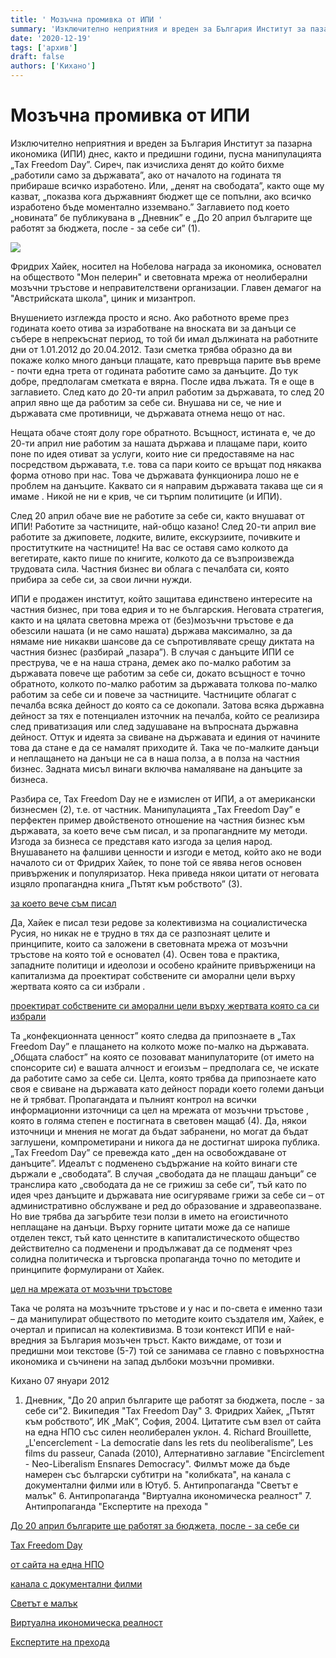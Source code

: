 ```yaml
---
title: ' Мозъчна промивка от ИПИ '
summary: 'Изключително неприятния и вреден за България Институт за пазарна икономика (ИПИ) днес, както и предишни години, пусна манипулацията „Tax Freedom Day”....'
date: '2020-12-19'
tags: ['архив']
draft: false
authors: ['Кихано']
---
```


# Мозъчна промивка от ИПИ

Изключително неприятния и вреден за България Институт за пазарна икономика (ИПИ) днес, както и предишни години, пусна манипулацията „Tax Freedom Day”. Сиреч, пак изчислиха денят до който бихме „работили само за държавата”, ако от началото на годината тя прибираше всичко изработено. Или, „денят на свободата”, както още му казват, „показва кога държавният бюджет ще се попълни, ако всичко изработено бъде моментално изземвано.” Заглавието под което „новината” бе публикувана в „Дневник” е „До 20 април българите ще работят за бюджета, после - за себе си” (1).

![](/static/images/FHayek.png)

Фридрих Хайек, носител на Нобелова награда за икономика, основател на обществото "Мон пелерин" и световната мрежа от неолиберални мозъчни тръстове и неправителствени организации. Главен демагог на "Австрийската школа", циник и мизантроп.

Внушението изглежда просто и ясно. Ако работното време през годината което отива за изработване на вноската ви за данъци се събере в непрекъснат период, то той би имал дължината на работните дни от 1.01.2012 до 20.04.2012. Тази сметка трябва образно да ви покаже колко много данъци плащате, като превръща парите във време - почти една трета от годината работите само за данъците. До тук добре, предполагам сметката е вярна. После идва лъжата. Тя е още в заглавието. След като до 20-ти април работим за държавата, то след 20 април явно ще да работим за себе си. Внушава ни се, че ние и държавата сме противници, че държавата отнема нещо от нас.

Нещата обаче стоят долу горе обратното. Всъщност, истината е, че до 20-ти април ние работим за нашата държава и плащаме пари, които поне по идея отиват за услуги, които ние си предоставяме на нас посредством държавата, т.е. това са пари които се връщат под някаква форма отново при нас. Това че държавата функционира лошо не е проблем на данъците. Каквато си я направим държавата такава ще си я имаме . Никой не ни е крив, че си търпим политиците (и ИПИ).

След 20 април обаче вие не работите за себе си, както внушават от ИПИ! Работите за частниците, най-общо казано! След 20-ти април вие работите за джиповете, лодките, вилите, екскурзиите, почивките и проститутките на частниците! На вас се оставя само колкото да вегетирате, както пише по книгите, колкото да се възпроизвежда трудовата сила. Частния бизнес ви облага с печалбата си, която прибира за себе си, за свои лични нужди.

ИПИ е продажен институт, който защитава единствено интересите на частния бизнес, при това едрия и то не българския. Неговата стратегия, както и на цялата световна мрежа от (без)мозъчни тръстове е да обезсили нашата (и не само нашата) държава максимално, за да нямаме ние никакви шансове да се съпротивлявате срещу диктата на частния бизнес (разбирай „пазара”). В случая с данъците ИПИ се преструва, че е на наша страна, демек ако по-малко работим за държавата повече ще работим за себе си, докато всъщност е точно обратното, колкото по-малко работим за държавата толкова по-малко работим за себе си и повече за частниците. Частниците облагат с печалба всяка дейност до която са се докопали. Затова всяка държавна дейност за тях е потенциален източник на печалба, който се реализира след приватизация или след задушаване на въпросната държавна дейност. Оттук и идеята за свиване на държавата и единия от начините това да стане е да се намалят приходите й. Така че по-малките данъци и неплащането на данъци не са в наша полза, а в полза на частния бизнес. Задната мисъл винаги включва намаляване на данъците за бизнеса.

Разбира се, Tax Freedom Day не е измислен от ИПИ, а от американски бизнесмен (2), т.е. от частник. Манипулацията „Tax Freedom Day” е перфектен пример двойственото отношение на частния бизнес към държавата, за което вече съм писал, и за пропагандните му методи. Изгода за бизнеса се представя като изгода за целия народ. Внушаването на фалшиви ценности и изгоди е метод, който ако не води началото си от Фридрих Хайек, то поне той се явява негов основен привърженик и популяризатор. Нека приведа някои цитати от неговата изцяло пропагандна книга „Пътят към робството” (3).

[за което вече съм писал](Darzava.html)

Да, Хайек е писал тези редове за колективизма на социалистическа Русия, но никак не е трудно в тях да се разпознаят целите и принципите, които са заложени в световната мрежа от мозъчни тръстове на която той е основател (4). Освен това е практика, западните политици и идеолози и особено крайните привърженици на капитализма да проектират собствените си аморални цели върху жертвата която са си избрали .

[проектират собствените си аморални цели върху жертвата която са си избрали](imperianazloto.html)

Та „конфекционната ценност” която следва да припознаете в „Tax Freedom Day” е плащането на колкото може по-малко на държавата. „Общата слабост” на която се позовават манипулаторите (от името на спонсорите си) е вашата алчност и егоизъм – предполага се, че искате да работите само за себе си. Целта, която трябва да припознаете като своя е свиване на държавата като дейност поради което големи данъци не й трябват. Пропагандата и пълният контрол на всички информационни източници са цел на мрежата от мозъчни тръстове , която в голяма степен е постигната в световен мащаб (4). Да, някои източници и мнения не могат да бъдат забранени, но могат да бъдат заглушени, компрометирани и никога да не достигнат широка публика. „Tax Freedom Day” се превежда като „ден на освобождаване от данъците”. Идеалът с подменено съдържание на който винаги сте държали е „свободата”. В случая „свободата да не плащаш данъци” се транслира като „свободата да не се грижиш за себе си”, тъй като по идея чрез данъците и държавата ние осигуряваме грижи за себе си – от административно обслужване и ред до образование и здравеопазване. Но вие трябва да загърбите тези ползи в името на егоистичното неплащане на данъци. Върху горните цитати може да се напише отделен текст, тъй като ценнстите в капиталистическото общество действително са подменени и продължават да се подменят чрез солидна политическа и търговска пропаганда точно по методите и принципите формулирани от Хайек.

[цел на мрежата от мозъчни тръстове](Ekspertite.html)

Така че ролята на мозъчните тръстове и у нас и по-света е именно тази – да манипулират обществото по методите които създателя им, Хайек, е очертал и приписал на колективизма. В този контекст ИПИ е най-вредния за България мозъчен тръст. Както виждаме, от този и предишни мои текстове (5-7) той се занимава се главно с повърхностна икономика и съчинени на запад дълбоки мозъчни промивки.

Кихано 07 януари 2012

1. Дневник, "До 20 април българите ще работят за бюджета, после - за себе си"2. Википедия "Tax Freedom Day" 3. Фридрих Хайек, „Пътят към робството”, ИК „МаК”, София, 2004. Цитатите съм взел от сайта на една НПО със силен неолиберален уклон. 4. Richard Brouillette, „L'encerclement - La democratie dans les rets du neoliberalisme”, Les films du passeur, Canada (2010), Алтернативно заглавие "Encirclement - Neo-Liberalism Ensnares Democracy". Филмът може да бъде намерен със български субтитри на "колибката", на канала с документални филми или в Ютуб. 5. Антипропаганда "Светът е малък" 6. Антипропаганда "Виртуална икономическа реалност" 7. Антипропаганда "Експертите на прехода "

[До 20 април българите ще работят за бюджета, после - за себе си](http://www.dnevnik.bg/pazari/companii/2012/01/06/1740055_do_20_april_bulgarite_shte_rabotiat_za_bjudjeta_posle)

[Tax Freedom Day](http://en.wikipedia.org/wiki/Tax_Freedom_Day)

[](http://www.cao.bg/?article=14724786&pages=1&category=9)

[от сайта на една НПО](http://www.cao.bg/?article=14724786&pages=1&category=9)

[](http://www.dokumentalni.com/?p=1321)

[канала с документални филми](http://www.dokumentalni.com/?p=1321)

[Светът е малък](SmallWorld.html)

[Виртуална икономическа реалност](IPI.html)

[Експертите на прехода](Ekspertite.html)
